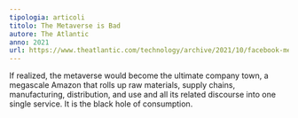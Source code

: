 ```yaml
---
tipologia: articoli
titolo: The Metaverse is Bad
autore: The Atlantic
anno: 2021
url: https://www.theatlantic.com/technology/archive/2021/10/facebook-metaverse-name-change/620449/
---
```


If realized, the metaverse would become the ultimate company town, a megascale Amazon that rolls up raw materials, supply chains, manufacturing, distribution, and use and all its related discourse into one single service. It is the black hole of consumption.
